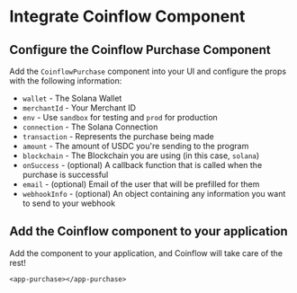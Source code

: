 
<Intro />
<InstallSolana />
<InstallCoinflow />
<Wallet />

# Integrate Coinflow Component

<ContentBlock filePath="checkout-app/src/app/purchase/purchase.component.tsx" highlight="35-45">

## Configure the Coinflow Purchase Component

Add the `CoinflowPurchase` component into your UI and configure the props with the following information:

- `wallet` - The Solana Wallet
- `merchantId` - Your Merchant ID
- `env` - Use `sandbox` for testing and `prod` for production
- `connection` - The Solana Connection
- `transaction` - Represents the purchase being made 
- `amount` - The amount of USDC you're sending to the program
- `blockchain` - The Blockchain you are using (in this case, `solana`)
- `onSuccess` - (optional) A callback function that is called when the purchase is successful
- `email` - (optional) Email of the user that will be prefilled for them
- `webhookInfo` - (optional) An object containing any information you want to send to your webhook

</ContentBlock>

<ContentBlock filePath="checkout-app/src/app/app.module.tsx">

## Add the Coinflow component to your application

Add the component to your application, and Coinflow will take care of the rest!
```
<app-purchase></app-purchase>
```

</ContentBlock>
